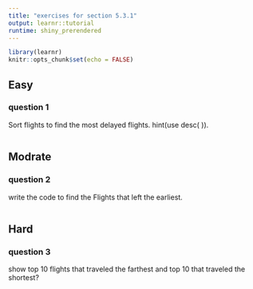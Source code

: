 ```yaml
---
title: "exercises for section 5.3.1"
output: learnr::tutorial
runtime: shiny_prerendered
---
```


```r
library(learnr)
knitr::opts_chunk$set(echo = FALSE)
```


## Easy

### question 1

Sort flights to find the most delayed flights. hint(use desc( )).

```r

```

## Modrate 

### question 2

write the code to find the Flights that left the earliest.

```r

```

## Hard

### question 3

show top 10 flights that traveled the farthest and top 10 that traveled the shortest?

```r

```
